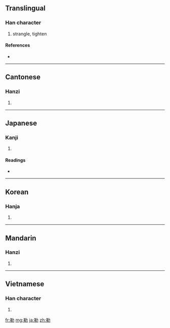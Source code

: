 {{also|勒}}
==Translingual==

===Han character===
{{Han char|rn=19|rad=力|as=09|sn=11|four=4452<sub>7</sub>|canj=廿十大尸 (TJKS)}}

# strangle, tighten

====References====
* {{Han ref|kx=0148.100|dkj=02386|dj=0333.200|hdz=10374.010|uh=52D2|ud=21202|bh=B0C7|bd=45255}}

----

==Cantonese==

===Hanzi===
{{yue-hanzi|jyut=|y=lak6}}

# {{defn|Cantonese|sort=力09}}

----

==Japanese==

===Kanji===
{{ja-kanji|grade=|rs=力09}}

# {{defn|Japanese}}

====Readings====
* {{ja-readings|on=[[ろく]] (roku)|kun=[[くつわ]] (kutsuwa)}}

----

==Korean==

===Hanja===
{{ko-hanja|hangeul=륵|rv=reuk|mr=rŭk}}

# {{defn|Korean|sort=力09}}

----

==Mandarin==

===Hanzi===
{{cmn-hanzi|pin=[[lè]] ([[le4]]), [[lēi]] ([[lei1]])|wg=le<sup>4</sup>, lei<sup>1</sup>}}

# {{defn|Mandarin|sort=力09}}

----

==Vietnamese==

===Han character===
{{vi-hantu|[[lặc]], [[lắc]], [[lấc]], [[lật]], [[lất]]|rs=力09}}

# {{defn|Vietnamese|sort=力09}}

[[fr:勒]]
[[mg:勒]]
[[ja:勒]]
[[zh:勒]]